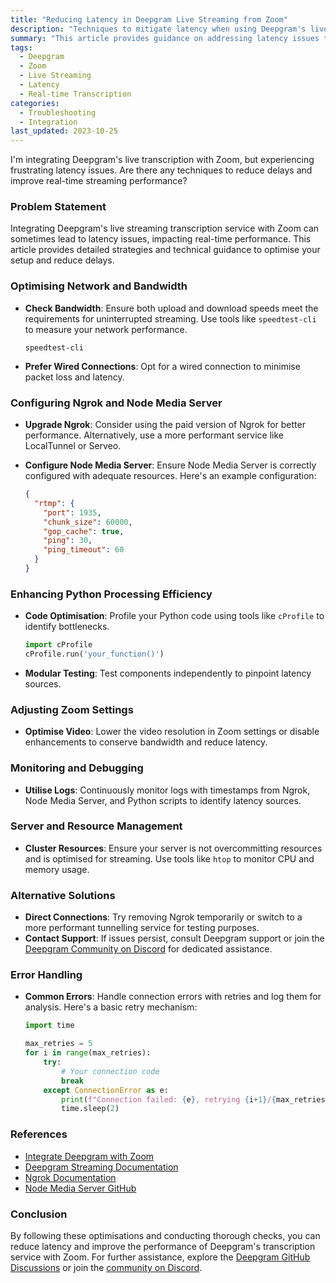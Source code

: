 ```yaml
---
title: "Reducing Latency in Deepgram Live Streaming from Zoom"
description: "Techniques to mitigate latency when using Deepgram's live speech-to-text streaming with Zoom."
summary: "This article provides guidance on addressing latency issues that may arise when integrating Deepgram's live streaming transcription service with Zoom meetings. It covers optimising network bandwidth, configuring tools like Ngrok and Node Media Server, and enhancing the data pipeline."
tags: 
  - Deepgram
  - Zoom
  - Live Streaming
  - Latency
  - Real-time Transcription
categories:
  - Troubleshooting
  - Integration
last_updated: 2023-10-25
---
```


<CommunityQuestion>I'm integrating Deepgram's live transcription with Zoom, but experiencing frustrating latency issues. Are there any techniques to reduce delays and improve real-time streaming performance?</CommunityQuestion>

### Problem Statement

Integrating Deepgram's live streaming transcription service with Zoom can sometimes lead to latency issues, impacting real-time performance. This article provides detailed strategies and technical guidance to optimise your setup and reduce delays.

### Optimising Network and Bandwidth

- **Check Bandwidth**: Ensure both upload and download speeds meet the requirements for uninterrupted streaming. Use tools like `speedtest-cli` to measure your network performance.
  
  ```shell
  speedtest-cli
  ```

- **Prefer Wired Connections**: Opt for a wired connection to minimise packet loss and latency.

### Configuring Ngrok and Node Media Server

- **Upgrade Ngrok**: Consider using the paid version of Ngrok for better performance. Alternatively, use a more performant service like LocalTunnel or Serveo.
  
- **Configure Node Media Server**: Ensure Node Media Server is correctly configured with adequate resources. Here's an example configuration:

  ```json
  {
    "rtmp": {
      "port": 1935,
      "chunk_size": 60000,
      "gop_cache": true,
      "ping": 30,
      "ping_timeout": 60
    }
  }
  ```

### Enhancing Python Processing Efficiency

- **Code Optimisation**: Profile your Python code using tools like `cProfile` to identify bottlenecks.

  ```python
  import cProfile
  cProfile.run('your_function()')
  ```

- **Modular Testing**: Test components independently to pinpoint latency sources.

### Adjusting Zoom Settings

- **Optimise Video**: Lower the video resolution in Zoom settings or disable enhancements to conserve bandwidth and reduce latency.

### Monitoring and Debugging

- **Utilise Logs**: Continuously monitor logs with timestamps from Ngrok, Node Media Server, and Python scripts to identify latency sources.

### Server and Resource Management

- **Cluster Resources**: Ensure your server is not overcommitting resources and is optimised for streaming. Use tools like `htop` to monitor CPU and memory usage.

### Alternative Solutions

- **Direct Connections**: Try removing Ngrok temporarily or switch to a more performant tunnelling service for testing purposes.
- **Contact Support**: If issues persist, consult Deepgram support or join the [Deepgram Community on Discord](https://discord.gg/deepgram) for dedicated assistance.

### Error Handling

- **Common Errors**: Handle connection errors with retries and log them for analysis. Here's a basic retry mechanism:

  ```python
  import time

  max_retries = 5
  for i in range(max_retries):
      try:
          # Your connection code
          break
      except ConnectionError as e:
          print(f"Connection failed: {e}, retrying {i+1}/{max_retries}...")
          time.sleep(2)
  ```

### References

- [Integrate Deepgram with Zoom](/docs/integrate-deepgram-with-zoom)
- [Deepgram Streaming Documentation](/docs/getting-started-with-live-streaming-audio)
- [Ngrok Documentation](https://ngrok.com/docs)
- [Node Media Server GitHub](https://github.com/illuspas/Node-Media-Server)

### Conclusion

By following these optimisations and conducting thorough checks, you can reduce latency and improve the performance of Deepgram's transcription service with Zoom. For further assistance, explore the [Deepgram GitHub Discussions](https://github.com/deepgram) or join the [community on Discord](https://discord.gg/deepgram).
